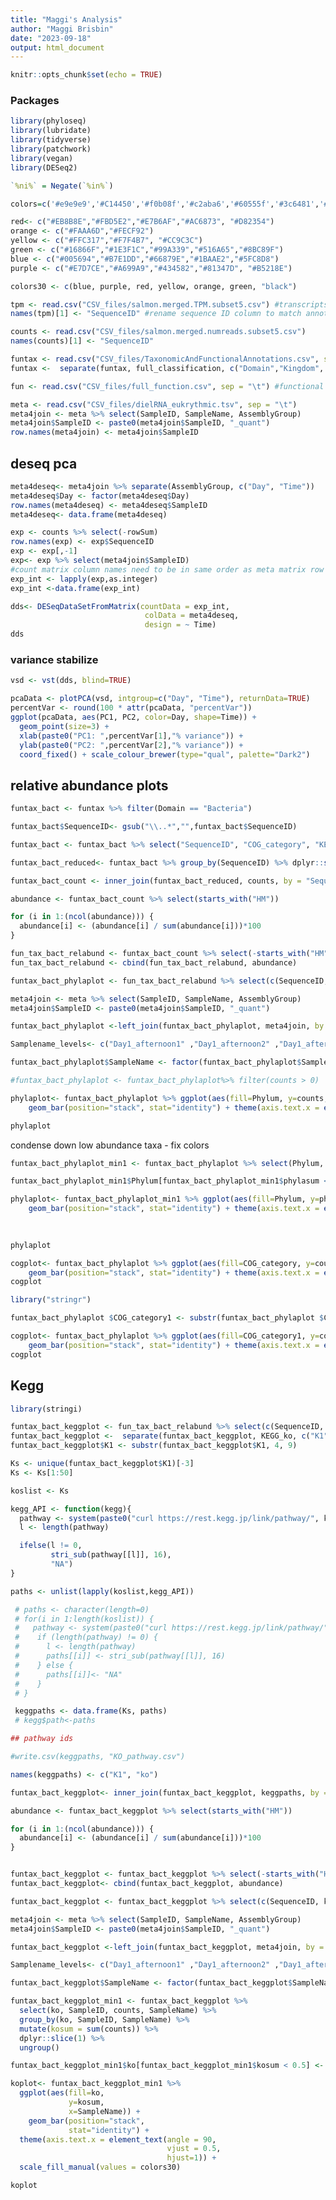 ```yaml
---
title: "Maggi's Analysis"
author: "Maggi Brisbin"
date: "2023-09-18"
output: html_document
---
```


```r
knitr::opts_chunk$set(echo = TRUE)
```

### Packages
```r
library(phyloseq)
library(lubridate)
library(tidyverse)
library(patchwork)
library(vegan)
library(DESeq2)

`%ni%` = Negate(`%in%`)

colors=c('#e9e9e9','#C14450','#f0b08f','#c2aba6','#60555f','#3c6481','#9fd6e6','#256F64','#63a375')

red<- c("#EB8B8E","#FBD5E2","#E7B6AF","#AC6873", "#D82354")
orange <- c("#FAAA6D","#FECF92")
yellow <- c("#FFC317","#F7F4B7", "#CC9C3C")
green <- c("#16866F","#1E3F1C","#99A339","#516A65","#8BC89F")
blue <- c("#005694","#B7E1DD","#66879E","#1BAAE2","#5FC8D8")
purple <- c("#E7D7CE","#A699A9","#434582","#81347D", "#B5218E")

colors30 <- c(blue, purple, red, yellow, orange, green, "black")
```


```r
tpm <- read.csv("CSV_files/salmon.merged.TPM.subset5.csv") #transcripts per million
names(tpm)[1] <- "SequenceID" #rename sequence ID column to match annotation files

counts <- read.csv("CSV_files/salmon.merged.numreads.subset5.csv")
names(counts)[1] <- "SequenceID"

funtax <- read.csv("CSV_files/TaxonomicAndFunctionalAnnotations.csv", sep = "\t") #functional AND taxonomic annotation file 
funtax <-  separate(funtax, full_classification, c("Domain","Kingdom", "Phylum", "Class", "Order", "Family", "Genus", "Species"), sep = ";", fill = "right") #split "full_classification" column so that each classification level is its own column

fun <- read.csv("CSV_files/full_function.csv", sep = "\t") #functional annotation only file  - has some extra information about functional annotation

meta <- read.csv("CSV_files/dielRNA_eukrythmic.tsv", sep = "\t")
meta4join <- meta %>% select(SampleID, SampleName, AssemblyGroup)
meta4join$SampleID <- paste0(meta4join$SampleID, "_quant")
row.names(meta4join) <- meta4join$SampleID
```



## deseq pca

```r
meta4deseq<- meta4join %>% separate(AssemblyGroup, c("Day", "Time"))
meta4deseq$Day <- factor(meta4deseq$Day)
row.names(meta4deseq) <- meta4deseq$SampleID
meta4deseq<- data.frame(meta4deseq)
```


```r
exp <- counts %>% select(-rowSum)
row.names(exp) <- exp$SequenceID
exp <- exp[,-1]
exp<- exp %>% select(meta4join$SampleID)
#count matrix column names need to be in same order as meta matrix row names
exp_int <- lapply(exp,as.integer)
exp_int <-data.frame(exp_int)
```

```r
dds<- DESeqDataSetFromMatrix(countData = exp_int,
                              colData = meta4deseq,
                              design = ~ Time)
dds
```
### variance stabilize

```r
vsd <- vst(dds, blind=TRUE)
```


```r
pcaData <- plotPCA(vsd, intgroup=c("Day", "Time"), returnData=TRUE)
percentVar <- round(100 * attr(pcaData, "percentVar"))
ggplot(pcaData, aes(PC1, PC2, color=Day, shape=Time)) +
  geom_point(size=3) +
  xlab(paste0("PC1: ",percentVar[1],"% variance")) +
  ylab(paste0("PC2: ",percentVar[2],"% variance")) + 
  coord_fixed() + scale_colour_brewer(type="qual", palette="Dark2") 
```

## relative abundance plots
```r
funtax_bact <- funtax %>% filter(Domain == "Bacteria")

funtax_bact$SequenceID<- gsub("\\..*","",funtax_bact$SequenceID)

funtax_bact <- funtax_bact %>% select("SequenceID", "COG_category", "KEGG_ko", "PFAMs", "transcript_name", "Kingdom", "Phylum", "Class", "Order", "Family", "Genus", "Species") 

funtax_bact_reduced<- funtax_bact %>% group_by(SequenceID) %>% dplyr::slice(1) %>% ungroup
```


```r
funtax_bact_count <- inner_join(funtax_bact_reduced, counts, by = "SequenceID")
```

```r

abundance <- funtax_bact_count %>% select(starts_with("HM"))

for (i in 1:(ncol(abundance))) {
  abundance[i] <- (abundance[i] / sum(abundance[i]))*100
}

fun_tax_bact_relabund <- funtax_bact_count %>% select(-starts_with("HM"))
fun_tax_bact_relabund <- cbind(fun_tax_bact_relabund, abundance)
```

```r
funtax_bact_phylaplot <- fun_tax_bact_relabund %>% select(c(SequenceID, COG_category, Phylum, starts_with("HM"))) %>% pivot_longer(!c(SequenceID, COG_category, Phylum), names_to = "SampleID", values_to = "counts")

meta4join <- meta %>% select(SampleID, SampleName, AssemblyGroup)
meta4join$SampleID <- paste0(meta4join$SampleID, "_quant")

funtax_bact_phylaplot <-left_join(funtax_bact_phylaplot, meta4join, by = "SampleID")

Samplename_levels<- c("Day1_afternoon1" ,"Day1_afternoon2" ,"Day1_afternoon3", "Day1_evening1", "Day1_evening2"  , "Day1_evening3" ,  "Day1_night1" ,"Day1_night2", "Day1_night3","Day1_morning1", "Day1_morning2", "Day1_morning3","Day2_night1",  "Day2_night2"     ,"Day2_night3"   ,  "Day2_morning1" ,"Day2_morning2"  , "Day2_morning3","Day2_afternoon1" ,"Day2_afternoon2","Day2_afternoon3", "Day2_evening1" ,  "Day2_evening2"  , "Day2_evening3")

funtax_bact_phylaplot$SampleName <- factor(funtax_bact_phylaplot$SampleName, levels=Samplename_levels) 

#funtax_bact_phylaplot <- funtax_bact_phylaplot%>% filter(counts > 0)

phylaplot<- funtax_bact_phylaplot %>% ggplot(aes(fill=Phylum, y=counts, x=SampleName)) + 
    geom_bar(position="stack", stat="identity") + theme(axis.text.x = element_text(angle = 90, vjust = 0.5, hjust=1))

phylaplot
```

condense down low abundance taxa - fix colors

```r
funtax_bact_phylaplot_min1 <- funtax_bact_phylaplot %>% select(Phylum, SampleID, counts, SampleName) %>% group_by(Phylum, SampleID, SampleName) %>% mutate(phylasum = sum(counts)) %>% dplyr::slice(1) %>% ungroup()

funtax_bact_phylaplot_min1$Phylum[funtax_bact_phylaplot_min1$phylasum < 1] <- "z< 1% abund."

phylaplot<- funtax_bact_phylaplot_min1 %>% ggplot(aes(fill=Phylum, y=phylasum, x=SampleName)) + 
    geom_bar(position="stack", stat="identity") + theme(axis.text.x = element_text(angle = 90, vjust = 0.5, hjust=1)) + scale_fill_manual(values = c(colors30[1], colors30[2], colors30[22], colors30[23], colors30[11], colors30[12], "grey"))

                       
                                                                                                                                     
phylaplot
```



```r
cogplot<- funtax_bact_phylaplot %>% ggplot(aes(fill=COG_category, y=counts, x=SampleName)) + 
    geom_bar(position="stack", stat="identity") + theme(axis.text.x = element_text(angle = 90, vjust = 0.5, hjust=1))
cogplot
```


```r
library("stringr")

funtax_bact_phylaplot $COG_category1 <- substr(funtax_bact_phylaplot $COG_category, 0, 1) 

cogplot<- funtax_bact_phylaplot %>% ggplot(aes(fill=COG_category1, y=counts, x=SampleName)) + 
    geom_bar(position="stack", stat="identity") + theme(axis.text.x = element_text(angle = 90, vjust = 0.5, hjust=1)) + scale_fill_manual(values = colors30)
cogplot

```


## Kegg

```r
library(stringi)

funtax_bact_keggplot <- fun_tax_bact_relabund %>% select(c(SequenceID, KEGG_ko, Phylum, starts_with("HM")))
funtax_bact_keggplot <-  separate(funtax_bact_keggplot, KEGG_ko, c("K1", "K2", "K3"), sep = ",", fill = "right") 
funtax_bact_keggplot$K1 <- substr(funtax_bact_keggplot$K1, 4, 9)

Ks <- unique(funtax_bact_keggplot$K1)[-3]
Ks <- Ks[1:50]

koslist <- Ks

kegg_API <- function(kegg){
  pathway <- system(paste0("curl https://rest.kegg.jp/link/pathway/", kegg), intern=TRUE)
  l <- length(pathway)

  ifelse(l != 0,
         stri_sub(pathway[[l]], 16),
         "NA")
}

paths <- unlist(lapply(koslist,kegg_API))

 # paths <- character(length=0)
 # for(i in 1:length(koslist)) {
 #   pathway <- system(paste0("curl https://rest.kegg.jp/link/pathway/", koslist[[i]]), intern=TRUE)
 #    if (length(pathway) != 0) {
 #      l <- length(pathway)
 #      paths[[i]] <- stri_sub(pathway[[l]], 16)
 #    } else {
 #      paths[[i]]<- "NA"
 #    }
 # }

 keggpaths <- data.frame(Ks, paths)
 # kegg$path<-paths

## pathway ids

#write.csv(keggpaths, "KO_pathway.csv")

names(keggpaths) <- c("K1", "ko")

funtax_bact_keggplot<- inner_join(funtax_bact_keggplot, keggpaths, by = "K1")

abundance <- funtax_bact_keggplot %>% select(starts_with("HM"))

for (i in 1:(ncol(abundance))) {
  abundance[i] <- (abundance[i] / sum(abundance[i]))*100
}


funtax_bact_keggplot <- funtax_bact_keggplot %>% select(-starts_with("HM"))
funtax_bact_keggplot<- cbind(funtax_bact_keggplot, abundance)
```

```r
funtax_bact_keggplot <- funtax_bact_keggplot %>% select(c(SequenceID, ko, Phylum, starts_with("HM"))) %>% pivot_longer(!c(SequenceID, Phylum, ko), names_to = "SampleID", values_to = "counts")

meta4join <- meta %>% select(SampleID, SampleName, AssemblyGroup)
meta4join$SampleID <- paste0(meta4join$SampleID, "_quant")

funtax_bact_keggplot <-left_join(funtax_bact_keggplot, meta4join, by = "SampleID")

Samplename_levels<- c("Day1_afternoon1" ,"Day1_afternoon2" ,"Day1_afternoon3", "Day1_evening1", "Day1_evening2"  , "Day1_evening3" ,  "Day1_night1" ,"Day1_night2", "Day1_night3","Day1_morning1", "Day1_morning2", "Day1_morning3","Day2_night1",  "Day2_night2"     ,"Day2_night3"   ,  "Day2_morning1" ,"Day2_morning2"  , "Day2_morning3","Day2_afternoon1" ,"Day2_afternoon2","Day2_afternoon3", "Day2_evening1" ,  "Day2_evening2"  , "Day2_evening3")

funtax_bact_keggplot$SampleName <- factor(funtax_bact_keggplot$SampleName, levels=Samplename_levels) 
```


```r
funtax_bact_keggplot_min1 <- funtax_bact_keggplot %>%
  select(ko, SampleID, counts, SampleName) %>%
  group_by(ko, SampleID, SampleName) %>%
  mutate(kosum = sum(counts)) %>%
  dplyr::slice(1) %>%
  ungroup()

funtax_bact_keggplot_min1$ko[funtax_bact_keggplot_min1$kosum < 0.5] <- "z< 0.5% abund."

koplot<- funtax_bact_keggplot_min1 %>% 
  ggplot(aes(fill=ko,
             y=kosum,
             x=SampleName)) + 
    geom_bar(position="stack",
             stat="identity") + 
  theme(axis.text.x = element_text(angle = 90,
                                   vjust = 0.5,
                                   hjust=1)) + 
  scale_fill_manual(values = colors30)

koplot
```

